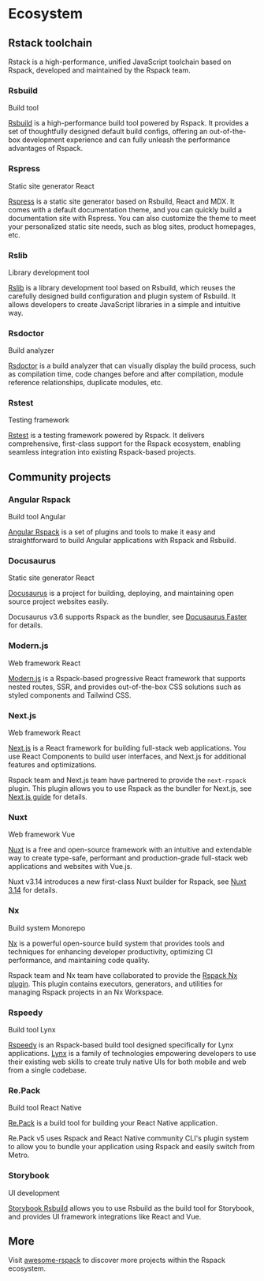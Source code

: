 
# Ecosystem

## Rstack toolchain

Rstack is a high-performance, unified JavaScript toolchain based on Rspack, developed and maintained by the Rspack team.

### Rsbuild

<Tag color="geekblue">Build tool</Tag>

[Rsbuild](https://github.com/web-infra-dev/rsbuild) is a high-performance build tool powered by Rspack. It provides a set of thoughtfully designed default build configs, offering an out-of-the-box development experience and can fully unleash the performance advantages of Rspack.

### Rspress

<Tag color="geekblue">Static site generator</Tag>
<Tag color="purple">React</Tag>

[Rspress](https://github.com/web-infra-dev/rspress) is a static site generator based on Rsbuild, React and MDX. It comes with a default documentation theme, and you can quickly build a documentation site with Rspress. You can also customize the theme to meet your personalized static site needs, such as blog sites, product homepages, etc.

### Rslib

<Tag color="geekblue">Library development tool</Tag>

[Rslib](https://github.com/web-infra-dev/rslib) is a library development tool based on Rsbuild, which reuses the carefully designed build configuration and plugin system of Rsbuild. It allows developers to create JavaScript libraries in a simple and intuitive way.

### Rsdoctor

<Tag color="geekblue">Build analyzer</Tag>

[Rsdoctor](https://github.com/web-infra-dev/rsdoctor) is a build analyzer that can visually display the build process, such as compilation time, code changes before and after compilation, module reference relationships, duplicate modules, etc.

### Rstest

<Tag color="geekblue">Testing framework</Tag>

[Rstest](https://github.com/web-infra-dev/rstest) is a testing framework powered by Rspack. It delivers comprehensive, first-class support for the Rspack ecosystem, enabling seamless integration into existing Rspack-based projects.

## Community projects

### Angular Rspack

<Tag color="geekblue">Build tool</Tag>
<Tag color="purple">Angular</Tag>

[Angular Rspack](https://github.com/nrwl/angular-rspack) is a set of plugins and tools to make it easy and straightforward to build Angular applications with Rspack and Rsbuild.

### Docusaurus

<Tag color="geekblue">Static site generator</Tag>
<Tag color="purple">React</Tag>

[Docusaurus](https://docusaurus.io/) is a project for building, deploying, and maintaining open source project websites easily.

Docusaurus v3.6 supports Rspack as the bundler, see [Docusaurus Faster](https://docusaurus.io/blog/releases/3.6#docusaurus-faster) for details.

### Modern.js

<Tag color="geekblue">Web framework</Tag>
<Tag color="purple">React</Tag>

[Modern.js](https://modernjs.dev/en/) is a Rspack-based progressive React framework that supports nested routes, SSR, and provides out-of-the-box CSS solutions such as styled components and Tailwind CSS.

### Next.js

<Tag color="geekblue">Web framework</Tag>
<Tag color="purple">React</Tag>

[Next.js](https://nextjs.org/) is a React framework for building full-stack web applications. You use React Components to build user interfaces, and Next.js for additional features and optimizations.

Rspack team and Next.js team have partnered to provide the `next-rspack` plugin. This plugin allows you to use Rspack as the bundler for Next.js, see [Next.js guide](/guide/tech/next) for details.

### Nuxt

<Tag color="geekblue">Web framework</Tag>
<Tag color="purple">Vue</Tag>

[Nuxt](https://nuxt.com/) is a free and open-source framework with an intuitive and extendable way to create type-safe, performant and production-grade full-stack web applications and websites with Vue.js.

Nuxt v3.14 introduces a new first-class Nuxt builder for Rspack, see [Nuxt 3.14](https://nuxt.com/blog/v3-14) for details.

### Nx

<Tag color="geekblue">Build system</Tag>
<Tag color="purple">Monorepo</Tag>

[Nx](https://nx.dev/) is a powerful open-source build system that provides tools and techniques for enhancing developer productivity, optimizing CI performance, and maintaining code quality.

Rspack team and Nx team have collaborated to provide the [Rspack Nx plugin](https://nx.dev/nx-api/rspack). This plugin contains executors, generators, and utilities for managing Rspack projects in an Nx Workspace.

### Rspeedy

<Tag color="geekblue">Build tool</Tag>
<Tag color="purple">Lynx</Tag>

[Rspeedy](https://lynxjs.org/rspeedy/) is an Rspack-based build tool designed specifically for Lynx applications. [Lynx](https://lynxjs.org/) is a family of technologies empowering developers to use their existing web skills to create truly native UIs for both mobile and web from a single codebase.

### Re.Pack

<Tag color="geekblue">Build tool</Tag>
<Tag color="purple">React Native</Tag>

[Re.Pack](https://github.com/callstack/repack) is a build tool for building your React Native application.

Re.Pack v5 uses Rspack and React Native community CLI's plugin system to allow you to bundle your application using Rspack and easily switch from Metro.

### Storybook

<Tag color="geekblue">UI development</Tag>

[Storybook Rsbuild](https://storybook.rsbuild.dev/) allows you to use Rsbuild as the build tool for Storybook, and provides UI framework integrations like React and Vue.

## More

Visit [awesome-rspack](https://github.com/web-infra-dev/awesome-rspack) to discover more projects within the Rspack ecosystem.
